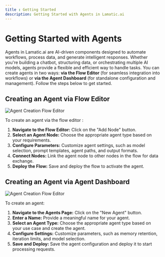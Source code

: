 ```yaml
---
title : Getting Started
description: Getting Started with Agents in Lamatic.ai
---
```

# Getting Started with Agents  

Agents in Lamatic.ai are AI-driven components designed to automate workflows, process data, and generate intelligent responses. Whether you're building a chatbot, structuring data, or orchestrating multiple AI models, agents provide a flexible and efficient way to handle tasks.  You can create agents in two ways: **via the Flow Editor** (for seamless integration into workflows) or **via the Agent Dashboard** (for standalone configuration and management). Follow the steps below to get started.

## Creating an Agent via Flow Editor

![Agent Creation Flow Editor](./img/agent-creation-flow-editor.webp)

To create an agent via the flow editor :

1. **Navigate to the Flow Editor:** Click on the "Add Node" button.
2. **Select an Agent Node:** Choose the appropriate agent type based on your requirements.
3. **Configure Parameters:** Customize agent settings, such as model selection, prompt templates, agent paths, and output formats.
4. **Connect Nodes:** Link the agent node to other nodes in the flow for data exchange.
5. **Deploy the Flow:** Save and deploy the flow to activate the agent.

## Creating an Agent via Agent Dashboard

![Agent Creation Flow Editor](./img/agent-creation-dashboard.webp)

To create an agent:

1. **Navigate to the Agents Page:** Click on the "New Agent" button.
2. **Enter a Name:** Provide a meaningful name for your agent.
3. **Select an Agent Type:** Choose the appropriate agent type based on your use case and create the agent.
4. **Configure Settings:** Customize parameters, such as memory retention, iteration limits, and model selection.
5. **Save and Deploy:** Save the agent configuration and deploy it to start processing requests.